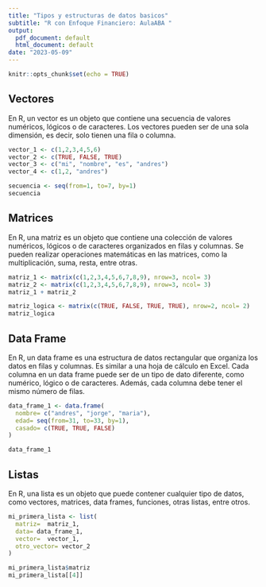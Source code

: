 ```yaml
---
title: "Tipos y estructuras de datos basicos"
subtitle: "R con Enfoque Financiero: AulaABA "
output:
  pdf_document: default
  html_document: default
date: "2023-05-09"
---
```


```r
knitr::opts_chunk$set(echo = TRUE)
```

## Vectores

En R, un vector es un objeto que contiene una secuencia de valores numéricos, lógicos o de caracteres. Los vectores pueden ser de una sola dimensión, es decir, solo tienen una fila o columna.

```r
vector_1 <- c(1,2,3,4,5,6)
vector_2 <- c(TRUE, FALSE, TRUE)
vector_3 <- c("mi", "nombre", "es", "andres")
vector_4 <- c(1,2, "andres")

secuencia <- seq(from=1, to=7, by=1)
secuencia
```

## Matrices

En R, una matriz es un objeto que contiene una colección de valores numéricos, lógicos o de caracteres organizados en filas y columnas. Se pueden realizar operaciones matemáticas en las matrices, como la multiplicación, suma, resta, entre otras.

```r
matriz_1 <- matrix(c(1,2,3,4,5,6,7,8,9), nrow=3, ncol= 3)
matriz_2 <- matrix(c(1,2,3,4,5,6,7,8,9), nrow=3, ncol= 3)
matriz_1 + matriz_2

matriz_logica <- matrix(c(TRUE, FALSE, TRUE, TRUE), nrow=2, ncol= 2)
matriz_logica
```

## Data Frame

En R, un data frame es una estructura de datos rectangular que organiza los datos en filas y columnas. Es similar a una hoja de cálculo en Excel. Cada columna en un data frame puede ser de un tipo de dato diferente, como numérico, lógico o de caracteres. Además, cada columna debe tener el mismo número de filas.

```r
data_frame_1 <- data.frame(
  nombre= c("andres", "jorge", "maria"),
  edad= seq(from=31, to=33, by=1), 
  casado= c(TRUE, TRUE, FALSE)
)

data_frame_1
```

## Listas

En R, una lista es un objeto que puede contener cualquier tipo de datos, como vectores, matrices, data frames, funciones, otras listas, entre otros.

```r
mi_primera_lista <- list(
  matriz=  matriz_1, 
  data= data_frame_1,
  vector=  vector_1, 
  otro_vector= vector_2
)

mi_primera_lista$matriz
mi_primera_lista[[4]]

```
